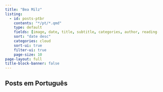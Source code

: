 ```yaml
---
title: "Bea Milz"
listing:
  - id: posts-ptbr
    contents: "*/pt/*.qmd"
    type: default
    fields: [image, date, title, subtitle, categories, author, reading-time]  
    sort: "date desc"
    categories: cloud
    sort-ui: true
    filter-ui: true
    page-size: 10
page-layout: full
title-block-banner: false
---
```


## Posts em Português

::: {#posts-ptbr}
:::

